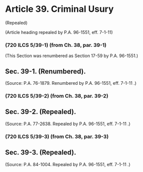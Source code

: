 # Article 39. Criminal Usury {.unnumbered}

<p>(Repealed)</p><p>(Article heading repealed by P.A. 96-1551, eff. 7-1-11)</p>### (720 ILCS 5/39-1) (from Ch. 38, par. 39-1)
<p>(This Section was renumbered as Section 17-59 by P.A. 96-1551.)</p>## Sec. 39-1. (Renumbered).
<p>(Source: P.A. 76-1879. Renumbered by P.A. 96-1551, eff. 7-1-11 .)</p>### (720 ILCS 5/39-2) (from Ch. 38, par. 39-2)
## Sec. 39-2. (Repealed).
<p>(Source: P.A. 77-2638. Repealed by P.A. 96-1551, eff. 7-1-11 .)</p>### (720 ILCS 5/39-3) (from Ch. 38, par. 39-3)
## Sec. 39-3. (Repealed).
<p>(Source: P.A. 84-1004. Repealed by P.A. 96-1551, eff. 7-1-11 .)</p>